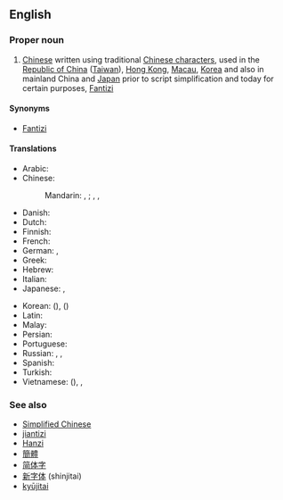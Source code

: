 ==English==
{{wikipedia}}

===Proper noun===
{{en-proper noun|sg=[[traditional|Traditional]] [[Chinese]]}}

# [[Chinese]] written using traditional [[Chinese character]]s, used in the [[Republic of China]] ([[Taiwan]]), [[Hong Kong]], [[Macau]], [[Korea]] and also in mainland China and [[Japan]] prior to script simplification and today for certain purposes, [[Fantizi]]

====Synonyms====
* [[Fantizi]]

====Translations====
{{trans-top|Chinese written using traditional characters}}
* Arabic: {{t-|ar|حروف صينية تقليدية|m|p|tr=ḥurūf ṣiníyya taqalidíyya}}
* Chinese:
*: Mandarin: {{qualifier|complex characters}} {{t|cmn|繁體字|sc=Hant}}, {{t|cmn|繁体字|tr=fántǐzì|sc=Hans}}; {{qualifier|traditional characters}} {{t|cmn|正體字|sc=Hant}}, {{t|cmn|正体字|tr=zhèngtǐzì|sc=Hans}}, {{qualifier|old characters}} {{t|cmn|老字|tr=lǎozì|sc=Hani}}
* Danish: {{t|da|traditionel kinesisk}}
* Dutch: {{t-|nl|traditionele Chinees|n}}
* Finnish: {{t-|fi|perinteinen kiina}}
* French: {{t-|fr|chinois traditionnel|m}}
* German: {{t-|de|traditionelles Chinesisch|n}}, {{t-|de|Langzeichen|n}}
* Greek: {{t-|el|τα παραδοσιακά κινέζικα|tr=ta paradosiaká kinézika}}
* Hebrew: {{t-|he|סינית מסורתית}}
* Italian: {{t+|it|cinese tradizionale|m|f}}
* Japanese: {{t+|ja|繁体字|tr=はんたいじ, hantaiji}}, {{t+|ja|正体字|tr=せいたいじ, seitaiji}}
{{trans-mid}}
* Korean: {{t-|ko|번체자|tr=beoncheja|sc=Hang}} ({{t+|ko|繁體字|sc=Hani}}), {{t-|ko|정체자|tr=jeongcheja|sc=Hang}} ({{t+|ko|正體字|sc=Hani}})
* Latin: {{t-|la|lingua sinica traditionalis|f}}
* Malay: {{t-|ms|Aksara Cina Tradisional}}
* Persian: {{t-|fa|چینی سنتی|tr=čini-ye sonati|sc=fa-Arab}}
* Portuguese: {{t-|pt|chinês tradicional|m}}
* Russian: {{t-|ru|традиционный китайский|m|tr=tradiciónny kitáyskij}}, {{t-|ru|традиционный иероглиф|m|tr=tradiciónny ieróglif}}, {{t-|ru|фаньтицзы|m|tr=fanʹtíczy}} {{indeclinable}}
* Spanish: {{t-|es|chino tradicional|m}}
* Turkish: {{t-|tr|Geleneksel Çince}}
* Vietnamese: {{t-|vi|phồn thể tự|xs=Vietnamese}} ({{t-|vi|繁體字|sc=Hani|xs=Vietnamese}}), {{t-|vi|Chữ Hán phồn thể|xs=Vietnamese}}, {{t-|vi|Chữ Hán chính thể|xs=Vietnamese}}
{{trans-bottom}}

===See also===
* [[Simplified Chinese]]
* [[jiantizi]]
* [[Hanzi]]
* [[簡體]]
* [[简体字]]
* [[新字体]] (shinjitai)
* [[kyūjitai]]